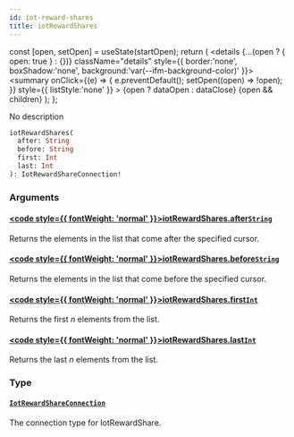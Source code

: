 ```yaml
---
id: iot-reward-shares
title: iotRewardShares
---
```









  const [open, setOpen] = useState(startOpen);
  return (
    <details {...(open ? { open: true } : {})} className="details" style={{ border:'none', boxShadow:'none', background:'var(--ifm-background-color)' }}>
      <summary
        onClick={(e) => {
          e.preventDefault();
          setOpen((open) => !open);
        }}
        style={{ listStyle:'none' }}
      >
      {open ? dataOpen : dataClose}
      </summary>
      {open && children}
    </details>
  );
};








No description


```graphql
iotRewardShares(
  after: String
  before: String
  first: Int
  last: Int
): IotRewardShareConnection!
```




### Arguments

#### [<code style={{ fontWeight: 'normal' }}>iotRewardShares.<b>after</b></code>](#)<Bullet />[`String`](/schema/types/scalars/string.mdx) <Badge class="badge badge--secondary" text="scalar"/> 
Returns the elements in the list that come after the specified cursor.


#### [<code style={{ fontWeight: 'normal' }}>iotRewardShares.<b>before</b></code>](#)<Bullet />[`String`](/schema/types/scalars/string.mdx) <Badge class="badge badge--secondary" text="scalar"/> 
Returns the elements in the list that come before the specified cursor.


#### [<code style={{ fontWeight: 'normal' }}>iotRewardShares.<b>first</b></code>](#)<Bullet />[`Int`](/schema/types/scalars/int.mdx) <Badge class="badge badge--secondary" text="scalar"/> 
Returns the first _n_ elements from the list.


#### [<code style={{ fontWeight: 'normal' }}>iotRewardShares.<b>last</b></code>](#)<Bullet />[`Int`](/schema/types/scalars/int.mdx) <Badge class="badge badge--secondary" text="scalar"/> 
Returns the last _n_ elements from the list.


### Type

#### [`IotRewardShareConnection`](/schema/types/objects/iot-reward-share-connection.mdx) <Badge class="badge badge--secondary" text="object"/> 
The connection type for IotRewardShare.






